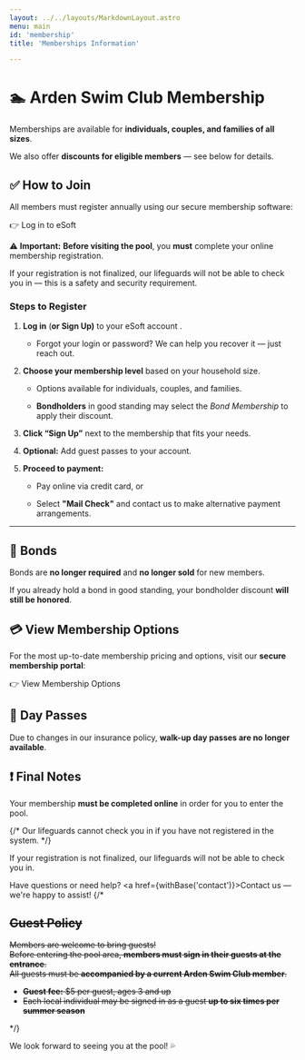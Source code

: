 ```yaml
---
layout: ../../layouts/MarkdownLayout.astro
menu: main
id: 'membership'
title: 'Memberships Information'

---
```

 

# 🏊 Arden Swim Club Membership

Memberships are available for **individuals, couples, and families of all sizes**.

We also offer **discounts for eligible members** — see below for details.


## **✅ How to Join**

All members must register annually using our secure membership software:  

<Link href="https://www.esoftplanner.com/v3/planner/login.php?access=0dG81LSVxNmo65bCzW57uZyIpg==">👉 Log in to eSoft</Link>

⚠️ **Important:** **Before visiting the pool**, you **must** complete your online membership registration.

If your registration is not finalized, our lifeguards will not be able to check you in — this is a safety and security requirement.

### Steps to Register

1. **Log in** (**or Sign Up)** to your eSoft account .

   * Forgot your login or password? We can help you recover it — just reach out.

2. **Choose your membership level** based on your household size.

   * Options available for individuals, couples, and families.

   * **Bondholders** in good standing may select the *Bond Membership* to apply their discount.

3. **Click “Sign Up”** next to the membership that fits your needs.

4. **Optional:** Add guest passes to your account.

5. **Proceed to payment:**

   * Pay online via credit card, or

   * Select **"Mail Check"** and contact us to make alternative payment arrangements.  


---

## 🔐 Bonds

Bonds are **no longer required** and **no longer sold** for new members.  

If you already hold a bond in good standing, your bondholder discount **will still be honored**.

## 💳 View Membership Options

For the most up-to-date membership pricing and options, visit our **secure membership portal**:

<p>
<Link href="https://www.esoftplanner.com/v3/planner/memberships.php?access=0dG81LSVxNmo65bCzW57uZyIpg==" 
    blank={true} >👉 View Membership Options</Link>
</p>

## 🚫 Day Passes

Due to changes in our insurance policy, **walk-up day passes are no longer available**.

## ❗ Final Notes

Your membership **must be completed online** in order for you to enter the pool. 

{/* Our lifeguards cannot check you in if you have not registered in the system. */}

If your registration is not finalized, our lifeguards will not be able to check you in.

Have questions or need help? <a href={withBase('contact')}>Contact us</a> — we're happy to assist!
{/* 
<strike>
## Guest Policy

Members are welcome to bring guests!  
Before entering the pool area, **members must sign in their guests at the entrance**.  
All guests must be **accompanied by a current Arden Swim Club member**.

- **Guest fee:** $5 per guest, ages 3 and up  
- Each local individual may be signed in as a guest **up to six times per summer season**

</strike> */}

We look forward to seeing you at the pool! 💦

